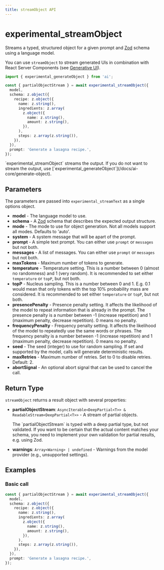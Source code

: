 ```yaml
---
title: streamObject API
---
```



# experimental_streamObject

Streams a typed, structured object for a given prompt and [Zod](https://zod.dev/) schema using a language model.

You can use `streamObject` to stream generated UIs in combination with React Server Components (see [Generative UI](/docs/concepts/ai-rsc)).

```ts
import { experimental_generateObject } from 'ai';

const { partialObjectStream } = await experimental_streamObject({
  model,
  schema: z.object({
    recipe: z.object({
      name: z.string(),
      ingredients: z.array(
        z.object({
          name: z.string(),
          amount: z.string(),
        }),
      ),
      steps: z.array(z.string()),
    }),
  }),
  prompt: 'Generate a lasagna recipe.',
});
```

<Callout type="info">
  `experimental_streamObject` streams the output. If you do not want to stream
  the output, use
  [`experimental_generateObject`](/docs/ai-core/generate-object).
</Callout>

## Parameters

The parameters are passed into `experimental_streamText` as a single options object.

- **model** - The language model to use.
- **schema** - A [Zod](https://zod.dev/) schema that describes the expected output structure.
- **mode** - The mode to use for object generation. Not all models support all modes. Defaults to 'auto'.
- **system** - A system message that will be apart of the prompt.
- **prompt** - A simple text prompt. You can either use `prompt` or `messages` but not both.
- **messages** - A list of messages. You can either use `prompt` or `messages` but not both.
- **maxTokens** - Maximum number of tokens to generate.
- **temperature** - Temperature setting.
  This is a number between 0 (almost no randomness) and 1 (very random).
  It is recommended to set either `temperature` or `topP`, but not both.
- **topP** - Nucleus sampling. This is a number between 0 and 1.
  E.g. 0.1 would mean that only tokens with the top 10% probability mass are considered.
  It is recommended to set either `temperature` or `topP`, but not both.
- **presencePenalty** - Presence penalty setting.
  It affects the likelihood of the model to repeat information that is already in the prompt.
  The presence penalty is a number between -1 (increase repetition) and 1 (maximum penalty, decrease repetition).
  0 means no penalty.
- **frequencyPenalty** - Frequency penalty setting.
  It affects the likelihood of the model to repeatedly use the same words or phrases.
  The frequency penalty is a number between -1 (increase repetition) and 1 (maximum penalty, decrease repetition).
  0 means no penalty.
- **seed** - The seed (integer) to use for random sampling.
  If set and supported by the model, calls will generate deterministic results.
- **maxRetries** - Maximum number of retries. Set to 0 to disable retries. Default: 2.
- **abortSignal** - An optional abort signal that can be used to cancel the call.

## Return Type

`streamObject` returns a result object with several properties:

- **partialObjectStream**: `AsyncIterable<DeepPartial<T>> & ReadableStream<DeepPartial<T>>` - A stream of partial objects.

  <Callout type="info">
    The `partialObjectStream` is typed with a deep partial type, but not
    validated. If you want to be certain that the actual content matches your
    schema, you need to implement your own validation for partial results, e.g.
    using Zod.
  </Callout>

- **warnings**: `Array<Warning> | undefined` - Warnings from the model provider (e.g., unsupported settings).

## Examples

### Basic call

```ts
const { partialObjectStream } = await experimental_streamObject({
  model,
  schema: z.object({
    recipe: z.object({
      name: z.string(),
      ingredients: z.array(
        z.object({
          name: z.string(),
          amount: z.string(),
        }),
      ),
      steps: z.array(z.string()),
    }),
  }),
  prompt: 'Generate a lasagna recipe.',
});
```
